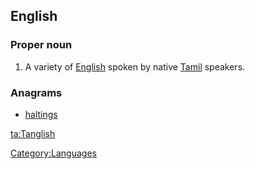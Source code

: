 ==English==
===Proper noun===
{{en-proper noun}}  
#A variety of [[English]] spoken by native [[Tamil]] speakers.

===Anagrams===
* [[haltings#English|haltings]]
[[Category:Languages]]

[[ta:Tanglish]]